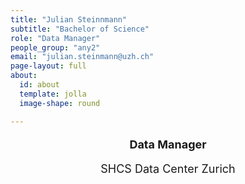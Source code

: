 ```yaml
---
title: "Julian Steinnmann"
subtitle: "Bachelor of Science"
role: "Data Manager"
people_group: "any2"
email: "julian.steinmann@uzh.ch"
page-layout: full
about: 
  id: about
  template: jolla
  image-shape: round

---
```


<div style="text-align: center;">
  <p style="font-size: 18px; font-weight: bold;">Data Manager</p>
  <p style="font-size: 18px;">SHCS Data Center Zurich</p>
</div>


